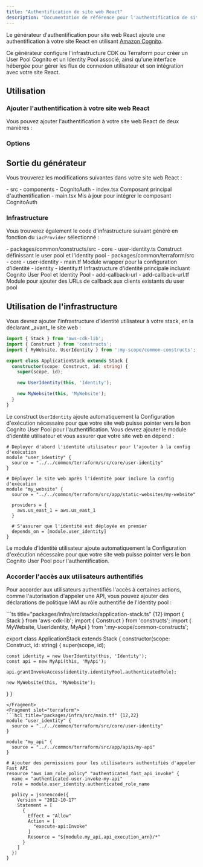 ```yaml
---
title: "Authentification de site web React"
description: "Documentation de référence pour l'authentification de site web React"
---
```





Le générateur d'authentification pour site web React ajoute une authentification à votre site React en utilisant [Amazon Cognito](https://aws.amazon.com/cognito/).

Ce générateur configure l'infrastructure CDK ou Terraform pour créer un User Pool Cognito et un Identity Pool associé, ainsi qu'une interface hébergée pour gérer les flux de connexion utilisateur et son intégration avec votre site React.

## Utilisation

### Ajouter l'authentification à votre site web React

Vous pouvez ajouter l'authentification à votre site web React de deux manières :

<RunGenerator generator="ts#react-website#auth" />

### Options

<GeneratorParameters generator="ts#react-website#auth" />

## Sortie du générateur

Vous trouverez les modifications suivantes dans votre site web React :

<FileTree>
  - src
    - components
      - CognitoAuth
        - index.tsx Composant principal d'authentification
    - main.tsx Mis à jour pour intégrer le composant CognitoAuth
</FileTree>

### Infrastructure

<Snippet name="shared-constructs" />

Vous trouverez également le code d'infrastructure suivant généré en fonction du `iacProvider` sélectionné :

<Infrastructure>
<Fragment slot="cdk">
<FileTree>
  - packages/common/constructs/src
    - core
      - user-identity.ts Construct définissant le user pool et l'identity pool
</FileTree>
</Fragment>
<Fragment slot="terraform">
<FileTree>
  - packages/common/terraform/src
    - core
      - user-identity
        - main.tf Module wrapper pour la configuration d'identité
        - identity
          - identity.tf Infrastructure d'identité principale incluant Cognito User Pool et Identity Pool
        - add-callback-url
          - add-callback-url.tf Module pour ajouter des URLs de callback aux clients existants du user pool
</FileTree>
</Fragment>
</Infrastructure>

## Utilisation de l'infrastructure

<Infrastructure>
<Fragment slot="cdk">
Vous devrez ajouter l'infrastructure d'identité utilisateur à votre stack, en la déclarant _avant_ le site web :

```ts title="packages/infra/src/stacks/application-stack.ts" {3,9}
import { Stack } from 'aws-cdk-lib';
import { Construct } from 'constructs';
import { MyWebsite, UserIdentity } from ':my-scope/common-constructs';

export class ApplicationStack extends Stack {
  constructor(scope: Construct, id: string) {
    super(scope, id);

    new UserIdentity(this, 'Identity');

    new MyWebsite(this, 'MyWebsite');
  }
}
```

Le construct `UserIdentity` ajoute automatiquement la <Link path="guides/react-website#runtime-configuration">Configuration d'exécution</Link> nécessaire pour que votre site web puisse pointer vers le bon Cognito User Pool pour l'authentification.
</Fragment>
<Fragment slot="terraform">
Vous devrez ajouter le module d'identité utilisateur et vous assurer que votre site web en dépend :

```hcl title="packages/infra/src/main.tf" {2-4,14-15}
# Déployer d'abord l'identité utilisateur pour l'ajouter à la config d'exécution
module "user_identity" {
  source = "../../common/terraform/src/core/user-identity"
}

# Déployer le site web après l'identité pour inclure la config d'exécution
module "my_website" {
  source = "../../common/terraform/src/app/static-websites/my-website"

  providers = {
    aws.us_east_1 = aws.us_east_1
  }

  # S'assurer que l'identité est déployée en premier
  depends_on = [module.user_identity]
}
```

Le module d'identité utilisateur ajoute automatiquement la <Link path="guides/react-website#runtime-configuration">Configuration d'exécution</Link> nécessaire pour que votre site web puisse pointer vers le bon Cognito User Pool pour l'authentification.
</Fragment>
</Infrastructure>

### Accorder l'accès aux utilisateurs authentifiés

Pour accorder aux utilisateurs authentifiés l'accès à certaines actions, comme l'autorisation d'appeler une API, vous pouvez ajouter des déclarations de politique IAM au rôle authentifié de l'identity pool :

<Infrastructure>
<Fragment slot="cdk">
```ts title="packages/infra/src/stacks/application-stack.ts" {12}
import { Stack } from 'aws-cdk-lib';
import { Construct } from 'constructs';
import { MyWebsite, UserIdentity, MyApi } from ':my-scope/common-constructs';

export class ApplicationStack extends Stack {
  constructor(scope: Construct, id: string) {
    super(scope, id);

    const identity = new UserIdentity(this, 'Identity');
    const api = new MyApi(this, 'MyApi');

    api.grantInvokeAccess(identity.identityPool.authenticatedRole);

    new MyWebsite(this, 'MyWebsite');
  }
}
```
</Fragment>
<Fragment slot="terraform">
```hcl title="packages/infra/src/main.tf" {12,22}
module "user_identity" {
  source = "../../common/terraform/src/core/user-identity"
}

module "my_api" {
  source = "../../common/terraform/src/app/apis/my-api"
}

# Ajouter des permissions pour les utilisateurs authentifiés d'appeler Fast API
resource "aws_iam_role_policy" "authenticated_fast_api_invoke" {
  name = "authenticated-user-invoke-my-api"
  role = module.user_identity.authenticated_role_name

  policy = jsonencode({
    Version = "2012-10-17"
    Statement = [
      {
        Effect = "Allow"
        Action = [
          "execute-api:Invoke"
        ]
        Resource = "${module.my_api.api_execution_arn}/*"
      }
    ]
  })
}
```
</Fragment>
</Infrastructure>